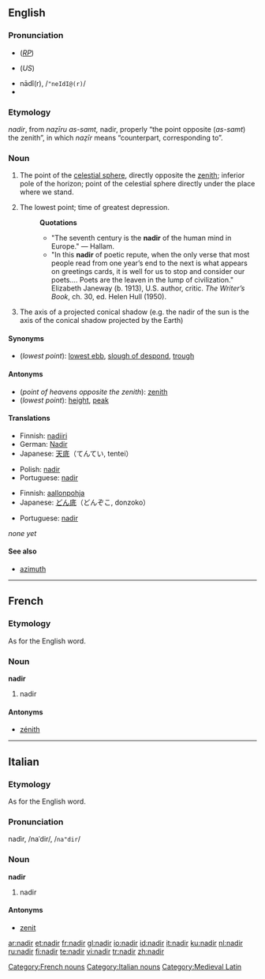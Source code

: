 {{see|Nadir}}
{{wikipedia}}
{{was wotd|2006|September|23}}
==English==

===Pronunciation===
*{{IPA|/ˈneɪdɪə/}} (''[[RP]]'')
*{{IPA|/ˈneɪdɪr/}} (''US'')
*nādî(r), /<tt>"neIdI@(r)</tt>/
*{{audio|en-us-nadir.ogg|Audio (US)}}

===Etymology===
{{ML.}} ''nadir'', from {{Arab.}}
{{ARchar|[[نظير اسمت|نَظِيرُ السَّمْت]]}} ''naẓīru as-samt,'' nadir, properly “the point opposite
{{ARchar|[[سمت|السَمْتُ]]}} (''as-samt'') the zenith”, in which
{{ARchar|[[نظير|نَظِير]]}} ''naẓīr'' means “counterpart, corresponding to”.

===Noun===
{{en-noun}}

# The point of the [[celestial sphere]], directly opposite the [[zenith]]; inferior pole of the horizon; point of the celestial sphere directly under the place where we stand.
# {{figuratively}} The lowest point; time of greatest depression.
#:'''Quotations'''
#:*"The seventh century is the '''nadir''' of the human mind in Europe." &mdash; Hallam.
#:*"In this '''nadir''' of poetic repute, when the only verse that most people read from one year’s end to the next is what appears on greetings cards, it is well for us to stop and consider our poets.... Poets are the leaven in the lump of civilization." Elizabeth Janeway (b. 1913), U.S. author, critic. ''The Writer’s Book'', ch. 30, ed. Helen Hull (1950).
# {{astronomy}} The axis of a projected conical shadow (e.g. the nadir of the sun is the axis of the conical shadow projected by the Earth)

====Synonyms====
*(''lowest point''): [[lowest ebb]], [[slough of despond]], [[trough]]

====Antonyms====
*(''point of heavens opposite the zenith''): [[zenith]]
*(''lowest point''): [[height]], [[peak]]

====Translations====
{{trans-top|point of the sky}}
*Finnish: [[nadiiri]]
*German: [[Nadir]] {{m}}
*Japanese: [[天底]]（てんてい, tentei）
{{trans-mid}}
*Polish: [[nadir]] {{m}}
*Portuguese: [[#Portuguese|nadir]] {{m}}
{{trans-bottom}}

{{trans-top|figuratively the lowest point}}
*Finnish: [[aallonpohja]]
*Japanese: [[どん底]]（どんぞこ, donzoko）
{{trans-mid}}
*Portuguese: [[#Portuguese|nadir]] {{m}}
{{trans-bottom}}

{{trans-top|axis of projected conical shadow}}
''none yet''
{{trans-mid}}
{{trans-bottom}}

====See also====
*[[azimuth]]

----

==French==

===Etymology===
As for the English word.

===Noun===
'''nadir''' {{m}}

# {{astronomy|lang=fr}} nadir

====Antonyms====
*[[zénith]]

[[Category:French nouns]]

----

==Italian==

===Etymology===
As for the English word.

===Pronunciation===
nadìr, /naˈdir/, /<tt>na"dir</tt>/

===Noun===
'''nadir''' {{m}}

# {{astronomy|lang=it}} nadir

====Antonyms====
*[[zenit]]

[[Category:Italian nouns]]
[[Category:Medieval Latin]]

[[ar:nadir]]
[[et:nadir]]
[[fr:nadir]]
[[gl:nadir]]
[[io:nadir]]
[[id:nadir]]
[[it:nadir]]
[[ku:nadir]]
[[nl:nadir]]
[[ru:nadir]]
[[fi:nadir]]
[[te:nadir]]
[[vi:nadir]]
[[tr:nadir]]
[[zh:nadir]]